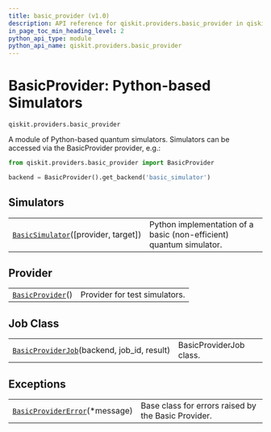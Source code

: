```yaml
---
title: basic_provider (v1.0)
description: API reference for qiskit.providers.basic_provider in qiskit v1.0
in_page_toc_min_heading_level: 2
python_api_type: module
python_api_name: qiskit.providers.basic_provider
---
```


<span id="module-qiskit.providers.basic_provider" />

<span id="qiskit-providers-basicprovider" />

<span id="basicprovider-python-based-simulators-qiskit-providers-basic-provider" />

# BasicProvider: Python-based Simulators

`qiskit.providers.basic_provider`

A module of Python-based quantum simulators. Simulators can be accessed via the BasicProvider provider, e.g.:

```python
from qiskit.providers.basic_provider import BasicProvider

backend = BasicProvider().get_backend('basic_simulator')
```

## Simulators

|                                                                                                                                          |                                                                     |
| ---------------------------------------------------------------------------------------------------------------------------------------- | ------------------------------------------------------------------- |
| [`BasicSimulator`](qiskit.providers.basic_provider.BasicSimulator "qiskit.providers.basic_provider.BasicSimulator")(\[provider, target]) | Python implementation of a basic (non-efficient) quantum simulator. |

## Provider

|                                                                                                                    |                               |
| ------------------------------------------------------------------------------------------------------------------ | ----------------------------- |
| [`BasicProvider`](qiskit.providers.basic_provider.BasicProvider "qiskit.providers.basic_provider.BasicProvider")() | Provider for test simulators. |

## Job Class

|                                                                                                                                                     |                         |
| --------------------------------------------------------------------------------------------------------------------------------------------------- | ----------------------- |
| [`BasicProviderJob`](qiskit.providers.basic_provider.BasicProviderJob "qiskit.providers.basic_provider.BasicProviderJob")(backend, job\_id, result) | BasicProviderJob class. |

## Exceptions

|                                                                                                                                            |                                                     |
| ------------------------------------------------------------------------------------------------------------------------------------------ | --------------------------------------------------- |
| [`BasicProviderError`](qiskit.providers.basic_provider.BasicProviderError "qiskit.providers.basic_provider.BasicProviderError")(\*message) | Base class for errors raised by the Basic Provider. |

